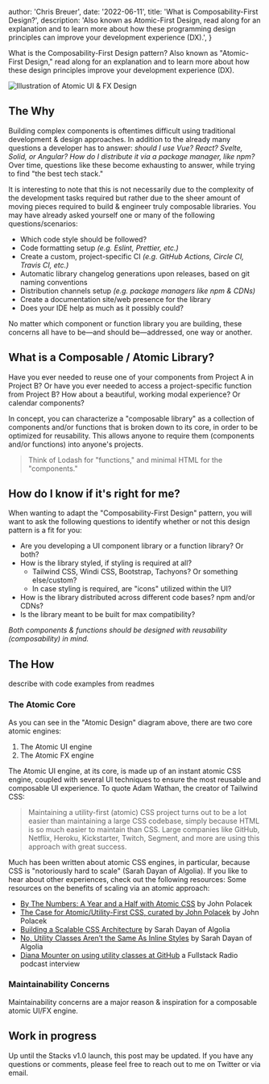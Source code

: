 
  author: 'Chris Breuer',
  date: '2022-06-11',
  title: 'What is Composability-First Design?',
  description: 'Also known as Atomic-First Design, read along for an explanation and to learn more about how these programming design principles can improve your development experience (DX).',
}


What is the Composability-First Design pattern? Also known as "Atomic-First Design," read along for an explanation and to learn more about how these design principles improve your development experience (DX).

<Image src={designSystem} alt="Illustration of Atomic UI & FX Design" />

## The Why

Building complex components is oftentimes difficult using traditional development & design approaches. In addition to the already many questions a developer has to answer: _should I use Vue? React? Svelte, Solid, or Angular? How do I distribute it via a package manager, like npm?_ Over time, questions like these become exhausting to answer, while trying to find "the best tech stack."

It is interesting to note that this is not necessarily due to the complexity of the development tasks required but rather due to the sheer amount of moving pieces required to build & engineer truly composable libraries. You may have already asked yourself one or many of the following questions/scenarios:

- Which code style should be followed?
- Code formatting setup _(e.g. Eslint, Prettier, etc.)_
- Create a custom, project-specific CI _(e.g. GitHub Actions, Circle CI, Travis CI, etc.)_
- Automatic library changelog generations upon releases, based on git naming conventions
- Distribution channels setup _(e.g. package managers like npm & CDNs)_
- Create a documentation site/web presence for the library
- Does your IDE help as much as it possibly could?

No matter which component or function library you are building, these concerns all have to be—and should be—addressed, one way or another.

## What is a Composable / Atomic Library?

Have you ever needed to reuse one of your components from Project A in Project B? Or have you ever needed to access a project-specific function from Project B? How about a beautiful, working modal experience? Or calendar components?

In concept, you can characterize a "composable library" as a collection of components and/or functions that is broken down to its core, in order to be optimized for reusability. This allows anyone to require them (components and/or functions) into anyone's projects.

>Think of Lodash for "functions," and minimal HTML for the "components."

## How do I know if it's right for me?

When wanting to adapt the "Composability-First Design" pattern, you will want to ask the following questions to identify whether or not this design pattern is a fit for you:

- Are you developing a UI component library or a function library? Or both?
- How is the library styled, if styling is required at all?
  - Tailwind CSS, Windi CSS, Bootstrap, Tachyons? Or something else/custom?
  - In case styling is required, are "icons" utilized within the UI?
- How is the library distributed across different code bases? npm and/or CDNs?
- Is the library meant to be built for max compatibility?

_Both components & functions should be designed with reusability (composability) in mind._

## The How

describe with code examples from readmes

### The Atomic Core

As you can see in the "Atomic Design" diagram above, there are two core atomic engines:

1. The Atomic UI engine
2. The Atomic FX engine

The Atomic UI engine, at its core, is made up of an instant atomic CSS engine, coupled with several UI techniques to ensure the most reusable and composable UI experience. To quote Adam Wathan, the creator of Tailwind CSS:

>Maintaining a utility-first (atomic) CSS project turns out to be a lot easier than maintaining a large CSS codebase, simply because HTML is so much easier to maintain than CSS. Large companies like GitHub, Netflix, Heroku, Kickstarter, Twitch, Segment, and more are using this approach with great success.

Much has been written about atomic CSS engines, in particular, because CSS is "notoriously hard to scale" (Sarah Dayan of Algolia). If you like to hear about other experiences, check out the following resources: Some resources on the benefits of scaling via an atomic approach:

- [By The Numbers: A Year and a Half with Atomic CSS](https://medium.com/@johnpolacek/by-the-numbers-a-year-and-half-with-atomic-css-39d75b1263b4) by John Polacek
- [The Case for Atomic/Utility-First CSS, curated by John Polacek](https://johnpolacek.github.io/the-case-for-atomic-css/) by John Polacek
- [Building a Scalable CSS Architecture](https://blog.algolia.com/redesigning-our-docs-part-4-building-a-scalable-css-architecture/) by Sarah Dayan of Algolia
- [No, Utility Classes Aren’t the Same As Inline Styles](https://frontstuff.io/no-utility-classes-arent-the-same-as-inline-styles) by Sarah Dayan of Algolia
- [Diana Mounter on using utility classes at GitHub](http://www.fullstackradio.com/75) a Fullstack Radio podcast interview

### Maintainability Concerns

Maintainability concerns are a major reason & inspiration for a composable atomic UI/FX engine.

## Work in progress

Up until the Stacks v1.0 launch, this post may be updated. If you have any questions or comments, please feel free to reach out to me on Twitter or via email.
